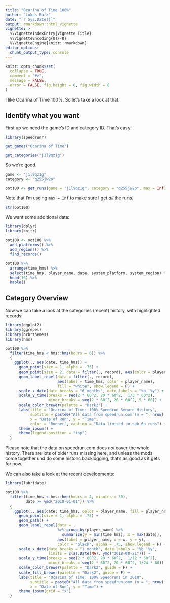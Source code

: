 ```yaml
---
title: "Ocarina of Time 100%"
author: "Lukas Burk"
date: "`r Sys.Date()`"
output: rmarkdown::html_vignette
vignette: >
  %\VignetteIndexEntry{Vignette Title}
  %\VignetteEncoding{UTF-8}
  %\VignetteEngine{knitr::rmarkdown}
editor_options: 
  chunk_output_type: console
---
```


```r
knitr::opts_chunk$set(
  collapse = TRUE,
  comment = "#>", 
  message = FALSE, 
  error = FALSE, fig.height = 6, fig.width = 8
)
```

I like Ocarina of Time 100%. So let's take a look at that.

## Identify what you want

First up we need the game's ID and category ID. That's easy:

```r
library(speedrunr)

get_games("Ocarina of Time")
```

```r
get_categories("j1l9qz1g")
```

So we're good.

```r
game <- "j1l9qz1g"
category <- "q255jw2o"

oot100 <- get_runs(game = "j1l9qz1g", category = "q255jw2o", max = Inf)
```

Note that I'm useing `max = Inf` to make sure I get _all_ the runs. 

```r
str(oot100)
```

We want some additional data:

```r
library(dplyr)
library(knitr)

oot100 <- oot100 %>%
  add_platforms() %>%
  add_regions() %>%
  find_records()

oot100 %>% 
  arrange(time_hms) %>%
  select(time_hms, player_name, date, system_platform, system_region) %>%
  head(10) %>%
  kable()
```

## Category Overview

Now we can take a look at the categories (recent) history, with highlighted records:

```r
library(ggplot2)
library(ggrepel)
library(hrbrthemes)
library(hms)

oot100 %>%
  filter(time_hms < hms::hms(hours = 6)) %>%
  {
    ggplot(., aes(date, time_hms)) +
      geom_point(size = 1, alpha = .75) +
      geom_point(size = 2, data = filter(., record), aes(color = player_name)) +
      geom_label_repel(data = filter(., record),
                       aes(label = time_hms, color = player_name),
                       fill = "white", show.legend = F) +
      scale_x_date(date_breaks = "6 months", date_labels = "%b '%y") +
      scale_y_time(breaks = seq(2 * 60^2, 20 * 60^2,  1/3 * 60^2),
                   minor_breaks = seq(2 * 60^2, 20 * 60^2, 5 * 60)) +
      scale_color_brewer(palette = "Dark2") +
      labs(title = "Ocarina of Time: 100% Speedrun Record History",
           subtitle = paste0("All data from speedrun.com (n = ", nrow(.), ")"),
           x = "Date of Run", y = "Time",
           color = "Runner", caption = "Data limited to sub 6h runs") +
      theme_ipsum() +
      theme(legend.position = "top")
  }
```

Please note that the data on speedrun.com does *not* cover the whole history. There are lots of older runs missing here, and unless the mods come together und do some historic backlogging, that's as good as it gets for now.

We can also take a look at the recent developments:

```r
library(lubridate)

oot100 %>%
  filter(time_hms < hms::hms(hours = 4, minutes = 30),
         date >= ymd("2018-01-01")) %>%
  {
    ggplot(., aes(date, time_hms, color = player_name, fill = player_name)) +
      geom_point(size = 1, alpha = .75) +
      geom_path() +
      geom_label_repel(data = .
                       %>% group_by(player_name) %>%
                         summarize(y = min(time_hms), x = max(date)),
                       aes(label = player_name, x = x, y = y),
                       color = "black", alpha = .75, show.legend = F) +
      scale_x_date(date_breaks = "1 month", date_labels = "%b '%y",
                   limits = c(as.Date(NA), ymd("2018-08-21"))) +
      scale_y_time(breaks = seq(2 * 60^2, 20 * 60^2,  1/12 * 60^2),
                   minor_breaks = seq(2 * 60^2, 20 * 60^2, 1/24 * 60)) +
      scale_color_brewer(palette = "Dark2", guide = F) +
      scale_fill_brewer(palette = "Dark2", guide = F) +
      labs(title = "Ocarina of Time: 100% Speedruns in 2018",
           subtitle = paste0("All data from speedrun.com (n = ", nrow(.), ")"),
           x = "Date of Run", y = "Time") +
      theme_ipsum(grid = "x")
  }
```

